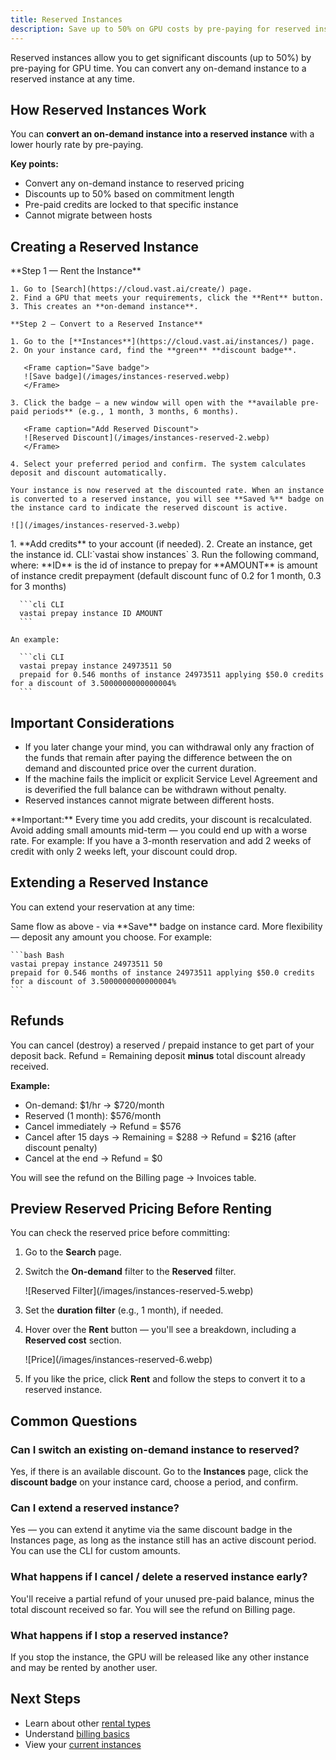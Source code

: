 ```yaml
---
title: Reserved Instances
description: Save up to 50% on GPU costs by pre-paying for reserved instances. Learn how to convert on-demand instances to reserved pricing.
---
```


Reserved instances allow you to get significant discounts (up to 50%) by pre-paying for GPU time. You can convert any on-demand instance to a reserved instance at any time.

## How Reserved Instances Work

You can **convert an on-demand instance into a reserved instance** with a lower hourly rate by pre-paying.

**Key points:**
- Convert any on-demand instance to reserved pricing
- Discounts up to 50% based on commitment length
- Pre-paid credits are locked to that specific instance
- Cannot migrate between hosts

## Creating a Reserved Instance

<Tabs>
  <Tab title="Web UI">
    **Step 1 — Rent the Instance**

    1. Go to [Search](https://cloud.vast.ai/create/) page.
    2. Find a GPU that meets your requirements, click the **Rent** button.
    3. This creates an **on-demand instance**.

    **Step 2 — Convert to a Reserved Instance**

    1. Go to the [**Instances**](https://cloud.vast.ai/instances/) page.
    2. On your instance card, find the **green** **discount badge**.

       <Frame caption="Save badge">
       ![Save badge](/images/instances-reserved.webp)
       </Frame>

    3. Click the badge — a new window will open with the **available pre-paid periods** (e.g., 1 month, 3 months, 6 months).

       <Frame caption="Add Reserved Discount">
       ![Reserved Discount](/images/instances-reserved-2.webp)
       </Frame>

    4. Select your preferred period and confirm. The system calculates deposit and discount automatically.

    Your instance is now reserved at the discounted rate. When an instance is converted to a reserved instance, you will see **Saved %** badge on the instance card to indicate the reserved discount is active.

    ![](/images/instances-reserved-3.webp)
  </Tab>

  <Tab title="CLI">
    1. **Add credits** to your account (if needed).
    2. Create an instance, get the instance id. CLI:`vastai show instances`
    3. Run the following command, where:
       **ID** is the id of instance to prepay for
       **AMOUNT** is amount of instance credit prepayment (default discount func of 0.2 for 1 month, 0.3 for 3 months)

      ```cli CLI
      vastai prepay instance ID AMOUNT
      ```

    An example:

      ```cli CLI
      vastai prepay instance 24973511 50
      prepaid for 0.546 months of instance 24973511 applying $50.0 credits for a discount of 3.5000000000000004%
      ```
  </Tab>
</Tabs>

## Important Considerations

- If you later change your mind, you can withdrawal only any fraction of the funds that remain after paying the difference between the on demand and discounted price over the current duration.
- If the machine fails the implicit or explicit Service Level Agreement and is deverified the full balance can be withdrawn without penalty.
- Reserved instances cannot migrate between different hosts.

<Warning>
**Important:**
Every time you add credits, your discount is recalculated. Avoid adding small amounts mid-term — you could end up with a worse rate. For example: If you have a 3-month reservation and add 2 weeks of credit with only 2 weeks left, your discount could drop.
</Warning>

## Extending a Reserved Instance

You can extend your reservation at any time:

<Tabs>
  <Tab title="Web UI">
    Same flow as above - via **Save** badge on instance card.
  </Tab>

  <Tab title="CLI">
    More flexibility — deposit any amount you choose. For example:

    ```bash Bash
    vastai prepay instance 24973511 50
    prepaid for 0.546 months of instance 24973511 applying $50.0 credits for a discount of 3.5000000000000004%
    ```
  </Tab>
</Tabs>

## Refunds

You can cancel (destroy) a reserved / prepaid instance to get part of your deposit back.
Refund = Remaining deposit **minus** total discount already received.

**Example:**
- On-demand: $1/hr → $720/month
- Reserved (1 month): $576/month
- Cancel immediately → Refund = $576
- Cancel after 15 days → Remaining = $288 → Refund = $216 (after discount penalty)
- Cancel at the end → Refund = $0

You will see the refund on the Billing page -> Invoices table.

## Preview Reserved Pricing Before Renting

You can check the reserved price before committing:

1. Go to the **Search** page.
2. Switch the **On-demand** filter to the **Reserved** filter.

   <Frame caption="Reserved Filter">
   ![Reserved Filter](/images/instances-reserved-5.webp)
   </Frame>

3. Set the **duration filter** (e.g., 1 month), if needed.
4. Hover over the **Rent** button — you'll see a breakdown, including a **Reserved cost** section.

   <Frame caption="Price Breakdown">
   ![Price](/images/instances-reserved-6.webp)
   </Frame>

5. If you like the price, click **Rent** and follow the steps to convert it to a reserved instance.

## Common Questions

### Can I switch an existing on-demand instance to reserved?

Yes, if there is an available discount. Go to the **Instances** page, click the **discount badge** on your instance card, choose a period, and confirm.

### Can I extend a reserved instance?

Yes — you can extend it anytime via the same discount badge in the Instances page, as long as the instance still has an active discount period. You can use the CLI for custom amounts.

### What happens if I cancel / delete a reserved instance early?

You'll receive a partial refund of your unused pre-paid balance, minus the total discount received so far. You will see the refund on Billing page.

### What happens if I stop a reserved instance?

If you stop the instance, the GPU will be released like any other instance and may be rented by another user.

## Next Steps

- Learn about other [rental types](/documentation/instances/pricing#rental-types)
- Understand [billing basics](/documentation/reference/billing)
- View your [current instances](https://cloud.vast.ai/instances/)